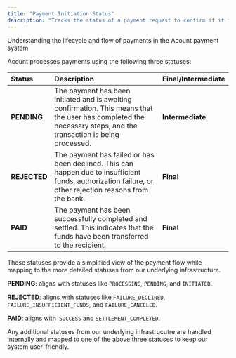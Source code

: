 ```yaml
---
title: "Payment Initiation Status"
description: "Tracks the status of a payment request to confirm if it is ready for processing."
---
```


Understanding the lifecycle and flow of payments in the Acount payment system

Acount processes payments using the following three statuses:

| Status       | Description                                                                                                                                                      | Final/Intermediate |
| :----------- | :--------------------------------------------------------------------------------------------------------------------------------------------------------------- | :----------------- |
| **PENDING**  | The payment has been initiated and is awaiting confirmation. This means that the user has completed the necessary steps, and the transaction is being processed. | **Intermediate**   |
| **REJECTED** | The payment has failed or has been declined. This can happen due to insufficient funds, authorization failure, or other rejection reasons from the bank.         | **Final**          |
| **PAID**     | The payment has been successfully completed and settled. This indicates that the funds have been transferred to the recipient.                                   | **Final**          |

These statuses provide a simplified view of the payment flow while mapping to the more detailed statuses from our underlying infrastructure.

**PENDING**: aligns with statuses like `PROCESSING`, `PENDING`, and `INITIATED`.

**REJECTED**: aligns with statuses like `FAILURE_DECLINED`, `FAILURE_INSUFFICIENT_FUNDS`, and `FAILURE_CANCELED`.

**PAID**: aligns with` SUCCESS` and `SETTLEMENT_COMPLETED`.

Any additional statuses from our underlying infrastrucutre are handled internally and mapped to one of the above three statuses to keep our system user-friendly.
